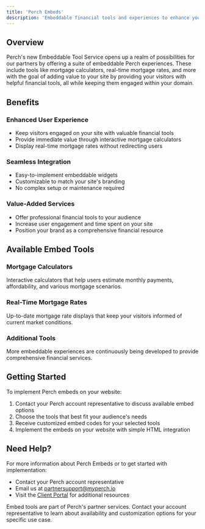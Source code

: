 ```yaml
---
title: 'Perch Embeds'
description: 'Embeddable financial tools and experiences to enhance your website with mortgage calculators, real-time rates, and more'
---
```


## Overview

Perch's new Embeddable Tool Service opens up a realm of possibilities for our partners by offering a suite of embeddable Perch experiences. These include tools like mortgage calculators, real-time mortgage rates, and more with the goal of adding value to your site by providing your visitors with helpful financial tools, all while keeping them engaged within your domain.

## Benefits

### Enhanced User Experience
- Keep visitors engaged on your site with valuable financial tools
- Provide immediate value through interactive mortgage calculators
- Display real-time mortgage rates without redirecting users

### Seamless Integration
- Easy-to-implement embeddable widgets
- Customizable to match your site's branding
- No complex setup or maintenance required

### Value-Added Services
- Offer professional financial tools to your audience
- Increase user engagement and time spent on your site
- Position your brand as a comprehensive financial resource

## Available Embed Tools

### Mortgage Calculators
Interactive calculators that help users estimate monthly payments, affordability, and various mortgage scenarios.

### Real-Time Mortgage Rates
Up-to-date mortgage rate displays that keep your visitors informed of current market conditions.

### Additional Tools
More embeddable experiences are continuously being developed to provide comprehensive financial services.

## Getting Started

To implement Perch embeds on your website:

1. Contact your Perch account representative to discuss available embed options
2. Choose the tools that best fit your audience's needs
3. Receive customized embed codes for your selected tools
4. Implement the embeds on your website with simple HTML integration

## Need Help?

For more information about Perch Embeds or to get started with implementation:

- Contact your Perch account representative
- Email us at [partnersupport@myperch.io](mailto:partnersupport@myperch.io)
- Visit the [Client Portal](https://app.myperch.io) for additional resources

<Note>
Embed tools are part of Perch's partner services. Contact your account representative to learn about availability and customization options for your specific use case.
</Note> 
